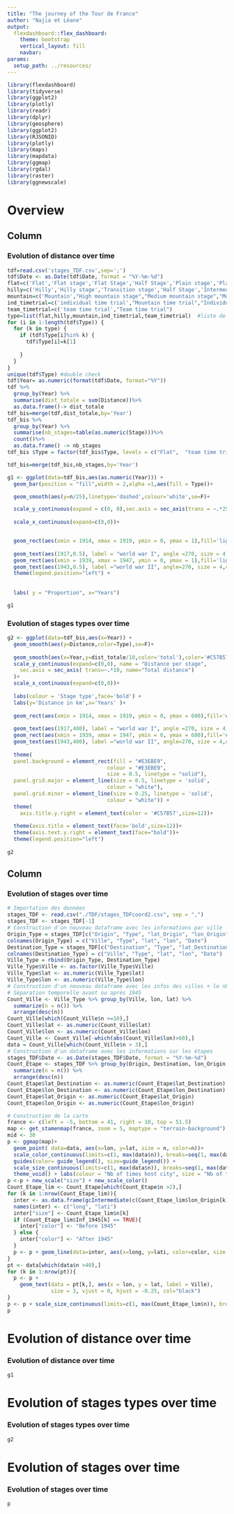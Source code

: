 ```yaml
---
title: "The journey of the Tour de France"
author: "Najia et Léane"
output: 
  flexdashboard::flex_dashboard:
    theme: bootstrap
    vertical_layout: fill
    navbar:
params:
  setup_path: ../resources/
---
```


<style>                     
.navbar {
  background-color:#f2e524;
  border-color:#46ACC8;
}
.navbar-brand {
color:black!important;
}


</style>   


```r
library(flexdashboard)
library(tidyverse)
library(ggplot2)
library(plotly)
library(readr)
library(dplyr)
library(geosphere)
library(ggplot2)
library(RJSONIO)
library(plotly)
library(maps)
library(mapdata)
library(ggmap)
library(rgdal)
library(raster)
library(ggnewscale)
```

Overview
======================================================================

Column {data-width=650}
----------------------------------------------------------------------

### Evolution of distance over time

```r
tdf=read.csv('stages_TDF.csv',sep=';')
tdf$Date <- as.Date(tdf$Date, format = "%Y-%m-%d")
flat=c('Flat','Flat stage','Flat Stage','Half Stage','Plain stage','Plain stage with cobblestones',"Flat cobblestone stage" )
hilly=c('Hilly','Hilly stage','Transition stage','Half Stage','Intermediate stage')
mountain=c('Mountain',"High mountain stage","Medium mountain stage","Mountain Stage" ,"Stage with mountain(s)" ,"Mountain stage" ,"Stage with mountain")
ind_timetrial=c('individual time trial',"Mountain time trial","Individual time trial")
team_timetrial=c('team time trial',"Team time trial")
type=list(flat,hilly,mountain,ind_timetrial,team_timetrial)  #liste de vecteurs
for (i in 1:length(tdf$Type)) {
  for (k in type) {
    if (tdf$Type[i]%in% k) {
      tdf$Type[i]=k[1]
      
    }
  }
}
unique(tdf$Type) #double check
tdf$Year= as.numeric(format(tdf$Date, format="%Y"))
tdf %>%
  group_by(Year) %>%
  summarise(dist_totale = sum(Distance))%>%
  as.data.frame()-> dist_totale
tdf_bis=merge(tdf,dist_totale,by='Year')
tdf_bis %>%
  group_by(Year) %>%
  summarise(nb_stages=table(as.numeric(Stage)))%>%
  count()%>%
  as.data.frame() -> nb_stages
tdf_bis $Type = factor(tdf_bis$Type, levels = c("Flat",  "team time trial","individual time trial", "Hilly","Mountain"), ordered = TRUE)

tdf_bis=merge(tdf_bis,nb_stages,by='Year')
```


```r
g1 <- ggplot(data=tdf_bis,aes(as.numeric(Year))) +
  geom_bar(position = "fill",width = 2,alpha =1,aes(fill = Type))+

  geom_smooth(aes(y=n/25),linetype='dashed',colour='white',se=F)+

  scale_y_continuous(expand = c(0, 0),sec.axis = sec_axis(trans = ~.*25, name = "Number of stages")) +
  
  scale_x_continuous(expand=c(0,0))+


  geom_rect(aes(xmin = 1914, xmax = 1919, ymin = 0, ymax = 1),fill='light grey')+
  
  geom_text(aes(1917,0.5), label = "world war I", angle =270, size = 4,colour='black')+
  geom_rect(aes(xmin = 1939, xmax = 1947, ymin = 0, ymax = 1),fill='light grey')+
  geom_text(aes(1943,0.5), label ="world war II", angle=270, size = 4,colour='black')+
  theme(legend.position="left") +  
  
  
  labs( y = "Proportion", x="Years")

g1
```


### Evolution of stages types over time 



```r
g2 <- ggplot(data=tdf_bis,aes(x=Year)) +
  geom_smooth(aes(y=Distance,color=Type),se=F)+
 
  geom_smooth(aes(x=Year,y=dist_totale/10,color='total'),color='#C57B57',linetype = "dashed",se=F,size=2)+
  scale_y_continuous(expand=c(0,0), name = "Distance per stage",
    sec.axis = sec_axis( trans=~.*10, name="Total distance")
  )+
  scale_x_continuous(expand=c(0,0))+
  
  labs(colour = 'Stage type',face='bold') + 
  labs(y='Distance in km',x='Years' )+ 
  
  geom_rect(aes(xmin = 1914, xmax = 1919, ymin = 0, ymax = 600),fill='#C2D9D4')+
  
  geom_text(aes(1917,400), label = "world war I", angle =270, size = 4,colour='#52605C')+
  geom_rect(aes(xmin = 1939, xmax = 1947, ymin = 0, ymax = 600),fill='#C2D9D4')+
  geom_text(aes(1943,400), label ="world war II", angle=270, size = 4,colour='#52605C')+
  
  theme(
  panel.background = element_rect(fill = "#E3EBE9",
                                colour = "#E3EBE9",
                                size = 0.5, linetype = "solid"),
  panel.grid.major = element_line(size = 0.5, linetype = 'solid',
                                colour = "white"), 
  panel.grid.minor = element_line(size = 0.25, linetype = 'solid',
                                colour = "white")) + 
  theme(
    axis.title.y.right = element_text(color = '#C57B57',size=12))+
  
  theme(axis.title = element_text(face='bold',size=12))+
  theme(axis.text.y.right = element_text(face="bold"))+
  theme(legend.position="left")
      
g2
```






Column 
-----------------------------------------------------------------


### Evolution of stages over time

```r
# Importation des données 
stages_TDF <- read.csv("./TDF/stages_TDFcoord2.csv", sep = ",")
stages_TDF <- stages_TDF[-1]
# Construction d'un nouveau dataframe avec les informations par ville
Origin_Type = stages_TDF[c("Origin", "Type", "lat_Origin", "lon_Origin", "Date")]
colnames(Origin_Type) = c("Ville", "Type", "lat", "lon", "Date")
Destination_Type = stages_TDF[c("Destination", "Type", "lat_Destination", "lon_Destination", "Date")]
colnames(Destination_Type) = c("Ville", "Type", "lat", "lon", "Date")
Ville_Type = rbind(Origin_Type, Destination_Type)
Ville_Type$Ville <- as.factor(Ville_Type$Ville)
Ville_Type$lat <- as.numeric(Ville_Type$lat)
Ville_Type$lon <- as.numeric(Ville_Type$lon)
# Construction d'un nouveau dataframe avec les infos des villes + le nb de fois où la ville a été visitée
# Séparation temporelle avant ou après 1945
Count_Ville <- Ville_Type %>% group_by(Ville, lon, lat) %>%
  summarize(n = n()) %>%
  arrange(desc(n))
Count_Ville[which(Count_Ville$n >=10),]
Count_Ville$lat <- as.numeric(Count_Ville$lat)
Count_Ville$lon <- as.numeric(Count_Ville$lon)
Count_Ville <- Count_Ville[-which(abs(Count_Ville$lon)>60),]
data = Count_Ville[which(Count_Ville$n > 3),]
# Construction d'un dataframe avec les informations sur les étapes
stages_TDF$Date <- as.Date(stages_TDF$Date, format = "%Y-%m-%d")
Count_Etape <- stages_TDF %>% group_by(Origin, Destination, lon_Origin, lat_Origin, lon_Destination, lat_Destination, Inf_1945 = format(Date, format = "%Y") <= 1945) %>%
  summarize(n = n()) %>%
  arrange(desc(n))
Count_Etape$lat_Destination <- as.numeric(Count_Etape$lat_Destination)
Count_Etape$lon_Destination <- as.numeric(Count_Etape$lon_Destination)
Count_Etape$lat_Origin <- as.numeric(Count_Etape$lat_Origin)
Count_Etape$lon_Origin <- as.numeric(Count_Etape$lon_Origin)
```

```r
# Construction de la carte
france <- c(left = -5, bottom = 41, right = 10, top = 51.5)
map <- get_stamenmap(france, zoom = 5, maptype = "terrain-background")
mid <- 30
p <- ggmap(map)+
  geom_point( data=data, aes(x=lon, y=lat, size = n, color=n))+
  scale_color_continuous(limits=c(1, max(data$n)), breaks=seq(1, max(data$n), by=20), type = "gradient") +
  guides(color= guide_legend(), size=guide_legend()) +
  scale_size_continuous(limits=c(1, max(data$n)), breaks=seq(1, max(data$n), by=20)) +
  theme_void() + labs(colour = "Nb of times host city", size = "Nb of times host city")
p <-p + new_scale("size") + new_scale_color()
Count_Etape_lim <- Count_Etape[which(Count_Etape$n >2),]
for (k in 1:nrow(Count_Etape_lim)){
  inter <- as.data.frame(gcIntermediate(c(Count_Etape_lim$lon_Origin[k], Count_Etape_lim$lat_Origin[k]), c(Count_Etape_lim$lon_Destination[k], Count_Etape_lim$lat_Destination[k]), n=50, addStartEnd=TRUE, breakAtDateLine=T))
  names(inter) <- c("long", "lati")
  inter["size"] <- Count_Etape_lim$n[k]
  if (Count_Etape_lim$Inf_1945[k] == TRUE){
    inter["color"] <- "Before 1945"
  } else {
    inter["color"] <- "After 1945"
  }
  p <- p + geom_line(data=inter, aes(x=long, y=lati, color=color, size = size), alpha = 0.70)
}
pt <- data[which(data$n >40),]
for (k in 1:nrow(pt)){
  p <- p +
    geom_text(data = pt[k,], aes(x = lon, y = lat, label = Ville),
              size = 3, vjust = 0, hjust = -0.25, col="black")
}
p <- p + scale_size_continuous(limits=c(1, max(Count_Etape_lim$n)), breaks=seq(1, max(Count_Etape_lim$n), by=5), range = c(0,2)) + guides(size=guide_legend(ncol=2))  + labs(colour="Time period") + labs(size = "Nb of stages between cities")
p
```


Evolution of distance over time
======================================================================

### Evolution of distance over time


```r

g1
```

Evolution of stages types over time 
======================================================================

### Evolution of stages types over time 



```r
g2      
```


Evolution of stages over time
======================================================================


### Evolution of stages over time

```r
p
```